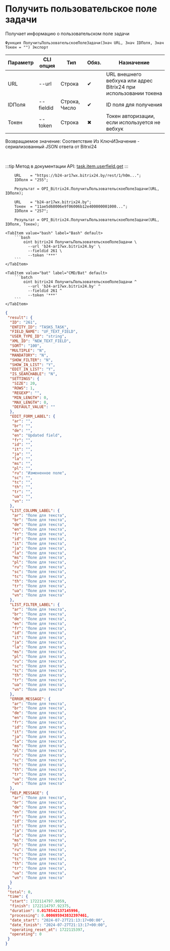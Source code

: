 ﻿---
sidebar_position: 4
description: Получить пользовательское поле задачи и другие функции для работы с Bitrix24 в Открытом пакете интеграций - бесплатной open-source библиотеке интеграций для 1С:Предприятие 8, OneScript и CLI
keywords: [1C, 1С, 1С:Предприятие, 1С:Предприятие 8.3, API, Интеграция, Сервисы, Обмен, OneScript, CLI, Bitrix24]
---


# Получить пользовательское поле задачи
 Получает информацию о пользовательском поле задачи



`Функция ПолучитьПользовательскоеПолеЗадачи(Знач URL, Знач IDПоля, Знач Токен = "") Экспорт`

  | Параметр | CLI опция | Тип | Обяз. | Назначение |
  |-|-|-|-|-|
  | URL | --url | Строка | &#x2714; | URL внешнего вебхука или адрес Bitrix24 при использовании токена |
  | IDПоля | --fieldid | Строка, Число | &#x2714; | ID поля для получения |
  | Токен | --token | Строка | &#x2716; | Токен авторизации, если используется не вебхук |

  
  Возвращаемое значение:   Соответствие Из КлючИЗначение - сериализованный JSON ответа от Bitrxi24

<br/>

:::tip
Метод в документации API: [task.item.userfield.get](https://dev.1c-bitrix.ru/rest_help/tasks/task/userfield/get.php)
:::
<br/>



```bsl title="Пример использования для 1С:Предприятие/OneScript"
    URL    = "https://b24-ar17wx.bitrix24.by/rest/1/h0m...";
    IDПоля = "255";

    Результат = OPI_Bitrix24.ПолучитьПользовательскоеПолеЗадачи(URL, IDПоля);

    URL    = "b24-ar17wx.bitrix24.by";
    Токен  = "11ae5d68006e9f06006b12e400000001000...";
    IDПоля = "257";

    Результат = OPI_Bitrix24.ПолучитьПользовательскоеПолеЗадачи(URL, IDПоля, Токен);
```
    

 <Tabs>
  
    <TabItem value="bash" label="Bash" default>
        ```bash
            oint bitrix24 ПолучитьПользовательскоеПолеЗадачи \
              --url 'b24-ar17wx.bitrix24.by' \
              --fieldid 261 \
              --token '***'
        ```
    </TabItem>
  
    <TabItem value="bat" label="CMD/Bat" default>
        ```batch
            oint bitrix24 ПолучитьПользовательскоеПолеЗадачи ^
              --url 'b24-ar17wx.bitrix24.by' ^
              --fieldid 261 ^
              --token '***'
        ```
    </TabItem>
</Tabs>


```json title="Результат"
{
 "result": {
  "ID": "261",
  "ENTITY_ID": "TASKS_TASK",
  "FIELD_NAME": "UF_TEXT_FIELD",
  "USER_TYPE_ID": "string",
  "XML_ID": "NEW_TEXT_FIELD",
  "SORT": "100",
  "MULTIPLE": "N",
  "MANDATORY": "N",
  "SHOW_FILTER": "N",
  "SHOW_IN_LIST": "Y",
  "EDIT_IN_LIST": "Y",
  "IS_SEARCHABLE": "N",
  "SETTINGS": {
   "SIZE": 20,
   "ROWS": 1,
   "REGEXP": "",
   "MIN_LENGTH": 0,
   "MAX_LENGTH": 0,
   "DEFAULT_VALUE": ""
  },
  "EDIT_FORM_LABEL": {
   "ar": "",
   "br": "",
   "de": "",
   "en": "Updated field",
   "fr": "",
   "id": "",
   "it": "",
   "ja": "",
   "la": "",
   "ms": "",
   "pl": "",
   "ru": "Измененное поле",
   "sc": "",
   "tc": "",
   "th": "",
   "tr": "",
   "ua": "",
   "vn": ""
  },
  "LIST_COLUMN_LABEL": {
   "ar": "Поле для текста",
   "br": "Поле для текста",
   "de": "Поле для текста",
   "en": "Поле для текста",
   "fr": "Поле для текста",
   "id": "Поле для текста",
   "it": "Поле для текста",
   "ja": "Поле для текста",
   "la": "Поле для текста",
   "ms": "Поле для текста",
   "pl": "Поле для текста",
   "ru": "Поле для текста",
   "sc": "Поле для текста",
   "tc": "Поле для текста",
   "th": "Поле для текста",
   "tr": "Поле для текста",
   "ua": "Поле для текста",
   "vn": "Поле для текста"
  },
  "LIST_FILTER_LABEL": {
   "ar": "Поле для текста",
   "br": "Поле для текста",
   "de": "Поле для текста",
   "en": "Поле для текста",
   "fr": "Поле для текста",
   "id": "Поле для текста",
   "it": "Поле для текста",
   "ja": "Поле для текста",
   "la": "Поле для текста",
   "ms": "Поле для текста",
   "pl": "Поле для текста",
   "ru": "Поле для текста",
   "sc": "Поле для текста",
   "tc": "Поле для текста",
   "th": "Поле для текста",
   "tr": "Поле для текста",
   "ua": "Поле для текста",
   "vn": "Поле для текста"
  },
  "ERROR_MESSAGE": {
   "ar": "Поле для текста",
   "br": "Поле для текста",
   "de": "Поле для текста",
   "en": "Поле для текста",
   "fr": "Поле для текста",
   "id": "Поле для текста",
   "it": "Поле для текста",
   "ja": "Поле для текста",
   "la": "Поле для текста",
   "ms": "Поле для текста",
   "pl": "Поле для текста",
   "ru": "Поле для текста",
   "sc": "Поле для текста",
   "tc": "Поле для текста",
   "th": "Поле для текста",
   "tr": "Поле для текста",
   "ua": "Поле для текста",
   "vn": "Поле для текста"
  },
  "HELP_MESSAGE": {
   "ar": "Поле для текста",
   "br": "Поле для текста",
   "de": "Поле для текста",
   "en": "Поле для текста",
   "fr": "Поле для текста",
   "id": "Поле для текста",
   "it": "Поле для текста",
   "ja": "Поле для текста",
   "la": "Поле для текста",
   "ms": "Поле для текста",
   "pl": "Поле для текста",
   "ru": "Поле для текста",
   "sc": "Поле для текста",
   "tc": "Поле для текста",
   "th": "Поле для текста",
   "tr": "Поле для текста",
   "ua": "Поле для текста",
   "vn": "Поле для текста"
  }
 },
 "total": 0,
 "time": {
  "start": 1722114797.9059,
  "finish": 1722114797.92375,
  "duration": 0.0178542137145996,
  "processing": 0.000695943832397461,
  "date_start": "2024-07-27T21:13:17+00:00",
  "date_finish": "2024-07-27T21:13:17+00:00",
  "operating_reset_at": 1722115397,
  "operating": 0
 }
}
```
